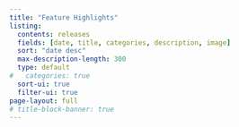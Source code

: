 ```yaml
---
title: "Feature Highlights"
listing:
  contents: releases
  fields: [date, title, categories, description, image]
  sort: "date desc"
  max-description-length: 300
  type: default
#   categories: true
  sort-ui: true
  filter-ui: true
page-layout: full
# title-block-banner: true
---
```

